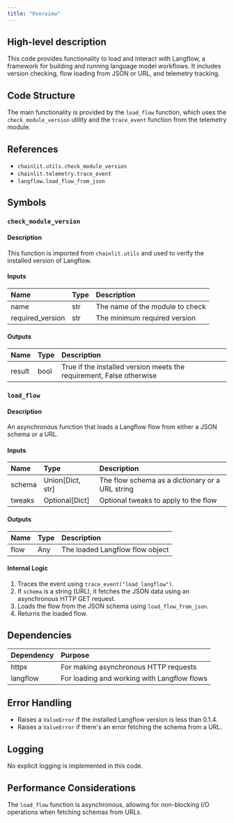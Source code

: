 ```yaml
---
title: "Overview"
---
```


## High-level description
This code provides functionality to load and interact with Langflow, a framework for building and running language model workflows. It includes version checking, flow loading from JSON or URL, and telemetry tracking.

## Code Structure
The main functionality is provided by the `load_flow` function, which uses the `check_module_version` utility and the `trace_event` function from the telemetry module.

## References
- `chainlit.utils.check_module_version`
- `chainlit.telemetry.trace_event`
- `langflow.load_flow_from_json`

## Symbols

### `check_module_version`
#### Description
This function is imported from `chainlit.utils` and used to verify the installed version of Langflow.

#### Inputs
| Name | Type | Description |
|:-----|:-----|:------------|
| name | str | The name of the module to check |
| required_version | str | The minimum required version |

#### Outputs
| Name | Type | Description |
|:-----|:-----|:------------|
| result | bool | True if the installed version meets the requirement, False otherwise |

### `load_flow`
#### Description
An asynchronous function that loads a Langflow flow from either a JSON schema or a URL.

#### Inputs
| Name | Type | Description |
|:-----|:-----|:------------|
| schema | Union[Dict, str] | The flow schema as a dictionary or a URL string |
| tweaks | Optional[Dict] | Optional tweaks to apply to the flow |

#### Outputs
| Name | Type | Description |
|:-----|:-----|:------------|
| flow | Any | The loaded Langflow flow object |

#### Internal Logic
1. Traces the event using `trace_event("load_langflow")`.
2. If `schema` is a string (URL), it fetches the JSON data using an asynchronous HTTP GET request.
3. Loads the flow from the JSON schema using `load_flow_from_json`.
4. Returns the loaded flow.

## Dependencies
| Dependency | Purpose |
|:-----------|:--------|
| httpx | For making asynchronous HTTP requests |
| langflow | For loading and working with Langflow flows |

## Error Handling
- Raises a `ValueError` if the installed Langflow version is less than 0.1.4.
- Raises a `ValueError` if there's an error fetching the schema from a URL.

## Logging
No explicit logging is implemented in this code.

## Performance Considerations
The `load_flow` function is asynchronous, allowing for non-blocking I/O operations when fetching schemas from URLs.